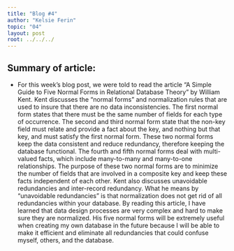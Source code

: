 ```yaml
---
title: "Blog #4"
author: "Kelsie Ferin"
topic: "04"
layout: post
root: ../../../
---
```


## Summary of article:
  + For this week's blog post, we were told to read the article "A Simple Guide to Five Normal Forms in Relational Database Theory" by William Kent. Kent discusses the "normal forms" and normalization rules that are used to insure that there are no data inconsistencies. The first normal form states that there must be the same number of fields for each type of occurrence. The second and third normal form state that the non-key field must relate and provide a fact about the key, and nothing but that key, and must satisfy the first normal form. These two normal forms keep the data consistent and reduce redundancy, therefore keeping the database functional. The fourth and fifth normal forms deal with multi-valued facts, which include many-to-many and many-to-one relationships. The purpose of these two normal forms are to minimize the number of fields that are involved in a composite key and keep these facts independent of each other. Kent also discusses unavoidable redundancies and inter-record redundancy. What he means by "unavoidable redundancies" is that normalization does not get rid of all redundancies within your database. By reading this article, I have learned that data design processes are very complex and hard to make sure they are normalized. His five normal forms will be extremely useful when creating my own database in the future because I will be able to make it efficient and eliminate all redundancies that could confuse myself, others, and the database.